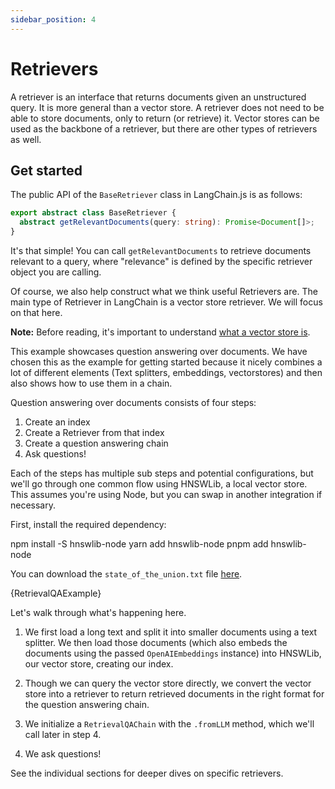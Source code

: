```yaml
---
sidebar_position: 4
---
```


# Retrievers

A retriever is an interface that returns documents given an unstructured query. It is more general than a vector store.
A retriever does not need to be able to store documents, only to return (or retrieve) it. Vector stores can be used
as the backbone of a retriever, but there are other types of retrievers as well.

## Get started

The public API of the `BaseRetriever` class in LangChain.js is as follows:

```typescript
export abstract class BaseRetriever {
  abstract getRelevantDocuments(query: string): Promise<Document[]>;
}
```

It's that simple! You can call `getRelevantDocuments` to retrieve documents relevant to a query, where "relevance" is defined by
the specific retriever object you are calling.

Of course, we also help construct what we think useful Retrievers are. The main type of Retriever in LangChain is a vector store retriever. We will focus on that here.

**Note:** Before reading, it's important to understand [what a vector store is](../vectorstores).

This example showcases question answering over documents.
We have chosen this as the example for getting started because it nicely combines a lot of different elements (Text splitters, embeddings, vectorstores) and then also shows how to use them in a chain.

Question answering over documents consists of four steps:

1. Create an index
2. Create a Retriever from that index
3. Create a question answering chain
4. Ask questions!

Each of the steps has multiple sub steps and potential configurations, but we'll go through one common flow using HNSWLib, a local vector store.
This assumes you're using Node, but you can swap in another integration if necessary.

First, install the required dependency:


<Tabs>
  <TabItem value="npm" label="npm" default>
    <CodeBlock language="bash">npm install -S hnswlib-node</CodeBlock>
  </TabItem>
  <TabItem value="yarn" label="Yarn">
    <CodeBlock language="bash">yarn add hnswlib-node</CodeBlock>
  </TabItem>
  <TabItem value="pnpm" label="pnpm">
    <CodeBlock language="bash">pnpm add hnswlib-node</CodeBlock>
  </TabItem>
</Tabs>

You can download the `state_of_the_union.txt` file [here](https://github.com/hwchase17/langchain/blob/master/docs/extras/modules/state_of_the_union.txt).


<CodeBlock language="typescript">{RetrievalQAExample}</CodeBlock>

Let's walk through what's happening here.

1. We first load a long text and split it into smaller documents using a text splitter.
   We then load those documents (which also embeds the documents using the passed `OpenAIEmbeddings` instance) into HNSWLib, our vector store, creating our index.

2. Though we can query the vector store directly, we convert the vector store into a retriever to return retrieved documents in the right format for the question answering chain.

3. We initialize a `RetrievalQAChain` with the `.fromLLM` method, which we'll call later in step 4.

4. We ask questions!

See the individual sections for deeper dives on specific retrievers.
